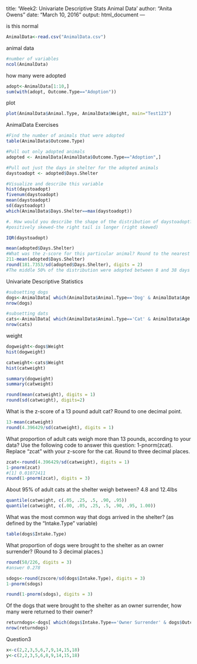 title: 'Week2: Univariate Descriptive Stats Animal Data'
author: "Anita Owens"
date: "March 10, 2016"
output: html_document
---

is this normal
```r
AnimalData<-read.csv("AnimalData.csv")
```
animal data
```r
#number of variables
ncol(AnimalData)
```
how many were adopted
```r
adopt<-AnimalData[1:10,]
sum(with(adopt, Outcome.Type=="Adoption"))
```
plot
```r
plot(AnimalData$Animal.Type, AnimalData$Weight, main="Test123")

```
AnimalData Exercises
```r
#Find the number of animals that were adopted
table(AnimalData$Outcome.Type)

#Pull out only adopted animals
adopted <- AnimalData[AnimalData$Outcome.Type=="Adoption",]

#Pull out just the days in shelter for the adopted animals
daystoadopt <- adopted$Days.Shelter

#Visualize and describe this variable
hist(daystoadopt)
fivenum(daystoadopt)
mean(daystoadopt)
sd(daystoadopt)
which(AnimalData$Days.Shelter==max(daystoadopt))

#. How would you describe the shape of the distribution of daystoadopt?
#positively skewed-the right tail is longer (right skewed)

IQR(daystoadopt)

mean(adopted$Days.Shelter)
#What was the z-score for this particular animal? Round to the nearest TWO decimal places.
211-mean(adopted$Days.Shelter)
round(181.7353/sd(adopted$Days.Shelter), digits = 2)
#The middle 50% of the distribution were adopted between 8 and 38 days
```
Univariate Descriptive Statistics
```r
#subsetting dogs
dogs<-AnimalData[ which(AnimalData$Animal.Type=='Dog' & AnimalData$Age.Intake >= 1),]
nrow(dogs)

#subsetting dats
cats<-AnimalData[ which(AnimalData$Animal.Type=='Cat' & AnimalData$Age.Intake >= 1),]
nrow(cats)
```
weight
```r
dogweight<-dogs$Weight
hist(dogweight)

catweight<-cats$Weight
hist(catweight)

summary(dogweight)
summary(catweight)

round(mean(catweight), digits = 1)
round(sd(catweight), digits=2)
```
What is the z-score of a 13 pound adult cat? Round to one decimal point.
```r
13-mean(catweight)
round(4.396429/sd(catweight), digits = 1)
```
What proportion of adult cats weigh more than 13 pounds, according to your data? Use the following code to answer this question: 1-pnorm(zcat). Replace "zcat" with your z-score for the cat. Round to three decimal places.
```r
zcat<-round(4.396429/sd(catweight), digits = 1)
1-pnorm(zcat)
#[1] 0.01072411
round(1-pnorm(zcat), digits = 3)
```
About 95% of adult cats at the shelter weigh between?
4.8 and 12.4lbs

 ```r
quantile(catweight, c(.05, .25, .5, .90, .95))
quantile(catweight, c(.00, .05, .25, .5, .90, .95, 1.00))
```
What was the most common way that dogs arrived in the shelter? (as defined by the “Intake.Type” variable)
```r
table(dogs$Intake.Type)
```
What proportion of dogs were brought to the shelter as an owner surrender? (Round to 3 decimal places.)
```r
round(58/226, digits = 3)
#answer 0.278

sdogs<-round(zscore/sd(dogs$Intake.Type), digits = 3)
1-pnorm(sdogs)

round(1-pnorm(sdogs), digits = 3)

```
Of the dogs that were brought to the shelter as an owner surrender, how many were returned to their owner?
```r
returndogs<-dogs[ which(dogs$Intake.Type=='Owner Surrender' & dogs$Outcome.Type == "Return to Owner"),]
nrow(returndogs)
```
Question3
```r
x<-c(2,2,3,5,6,7,9,14,15,18)
y<-c(2,2,3,5,6,8,9,14,15,18)
```